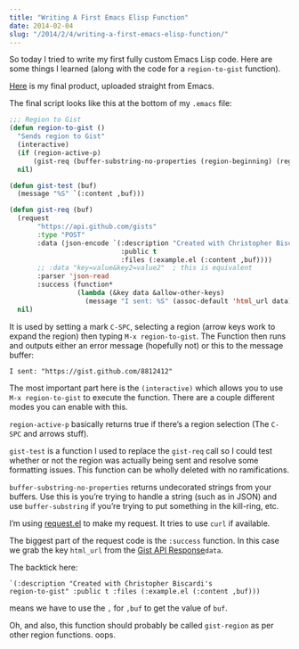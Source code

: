 ```yaml
---
title: "Writing A First Emacs Elisp Function"
date: 2014-02-04
slug: "/2014/2/4/writing-a-first-emacs-elisp-function/"
---
```


So today I tried to write my first fully custom Emacs Lisp
code. Here are some things I learned (along with the code
for a `region-to-gist` function).

[Here](https://gist.github.com/anonymous/8812412) is my
final product, uploaded straight from Emacs.

The final script looks like this at the bottom of my
`.emacs` file:

```lisp
;;; Region to Gist
(defun region-to-gist ()
  "Sends region to Gist"
  (interactive)
  (if (region-active-p)
      (gist-req (buffer-substring-no-properties (region-beginning) (region-end))))
  nil)

(defun gist-test (buf)
  (message "%S" `(:content ,buf)))

(defun gist-req (buf)
  (request
       "https://api.github.com/gists"
       :type "POST"
       :data (json-encode `(:description "Created with Christopher Biscardi's region-to-gist"
                            :public t
                            :files (:example.el (:content ,buf))))
       ;; :data "key=value&key2=value2"  ; this is equivalent
       :parser 'json-read
       :success (function*
                 (lambda (&key data &allow-other-keys)
                   (message "I sent: %S" (assoc-default 'html_url data)))))
  nil)
```

It is used by setting a mark `C-SPC`, selecting a region
(arrow keys work to expand the region) then typing
`M-x region-to-gist`. The Function then runs and outputs
either an error message (hopefully not) or this to the
message buffer:

```shell
I sent: "https://gist.github.com/8812412"
```

The most important part here is the `(interactive)` which
allows you to use `M-x region-to-gist` to execute the
function. There are a couple different modes you can enable
with this.

`region-active-p` basically returns true if there’s a region
selection (The `C-SPC` and arrows stuff).

`gist-test` is a function I used to replace the `gist-req`
call so I could test whether or not the region was actually
being sent and resolve some formatting issues. This function
can be wholly deleted with no ramifications.

`buffer-substring-no-properties` returns undecorated strings
from your buffers. Use this is you’re trying to handle a
string (such as in JSON) and use `buffer-substring` if
you’re trying to put something in the kill-ring, etc.

I’m using [request.el](http://tkf.github.io/emacs-request/)
to make my request. It tries to use `curl` if available.

The biggest part of the request code is the `:success`
function. In this case we grab the key `html_url` from the
[Gist API Response](http://developer.github.com/v3/gists/#create-a-gist)`data`.

The backtick here:

```
`(:description "Created with Christopher Biscardi's
region-to-gist" :public t :files (:example.el (:content ,buf)))
```

means we have to use the `,` for `,buf` to get the value of
`buf`.

Oh, and also, this function should probably be called
`gist-region` as per other region functions. oops.
